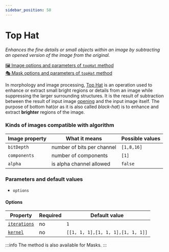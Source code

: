 ```yaml
---
sidebar_position: 50
---
```



# Top Hat

_Enhances the fine details or small objects within an image by subtracting an opened version of the image from the original._

[🖼️ Image options and parameters of `topHat` method](https://api.image-js.org/classes/index.Image.html#topHat)  
[🎭 Mask options and parameters of `topHat` method](https://api.image-js.org/classes/index.Mask.html#topHat)

In morphology and image processing, [Top Hat](https://en.wikipedia.org/wiki/Top-hat_transform 'wikipedia link on top hat') is an operation used to enhance or extract small bright regions or details from an image while suppressing the larger surrounding structures.
It is the result of subtraction between the result of input image [opening](./opening 'internal link on open method') and the input image itself.
The purpose of bottom hat(or as it is also called _black-hat_) is to enhance and extract **brighter** regions of the image.

<TopHatDemo />

### Kinds of images compatible with algorithm

| Image property | What it means              | Possible values |
| -------------- | -------------------------- | --------------- |
| `bitDepth`     | number of bits per channel | `[1,8,16]`      |
| `components`   | number of components       | `[1]`           |
| `alpha`        | is alpha channel allowed   | `false`         |

### Parameters and default values

- `options`

#### Options

| Property                                                                                | Required | Default value                     |
| --------------------------------------------------------------------------------------- | -------- | --------------------------------- |
| [`iterations`](https://api.image-js.org/interfaces/index.TopHatOptions.html#iterations) | no       | `1`                               |
| [`kernel`](https://api.image-js.org/interfaces/index.TopHatOptions.html#kernel)         | no       | `[[1, 1, 1],[1, 1, 1],[1, 1, 1]]` |

:::info
The method is also available for Masks.
:::
